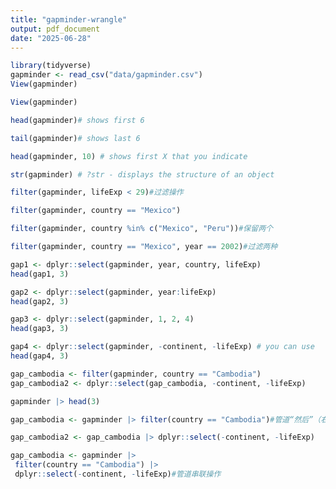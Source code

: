```yaml
---
title: "gapminder-wrangle"
output: pdf_document
date: "2025-06-28"
---
```


```r
library(tidyverse)
gapminder <- read_csv("data/gapminder.csv")
View(gapminder)
```


```r
View(gapminder)
```


```r
head(gapminder)# shows first 6
```
```r
tail(gapminder)# shows last 6
```
```r
head(gapminder, 10) # shows first X that you indicate
```
```r
str(gapminder) # ?str - displays the structure of an object
```
```r
filter(gapminder, lifeExp < 29)#过滤操作
```
```r
filter(gapminder, country == "Mexico")
```
```r
filter(gapminder, country %in% c("Mexico", "Peru"))#保留两个
```
```r
filter(gapminder, country == "Mexico", year == 2002)#过滤两种
```
```r
gap1 <- dplyr::select(gapminder, year, country, lifeExp)
head(gap1, 3)
```
```r
gap2 <- dplyr::select(gapminder, year:lifeExp) 
head(gap2, 3)
```
```r
gap3 <- dplyr::select(gapminder, 1, 2, 4) 
head(gap3, 3)
```
```r
gap4 <- dplyr::select(gapminder, -continent, -lifeExp) # you can use 
head(gap4, 3)
```
```r
gap_cambodia <- filter(gapminder, country == "Cambodia")
gap_cambodia2 <- dplyr::select(gap_cambodia, -continent, -lifeExp)
```
```r
gapminder |> head(3)
```
```r
gap_cambodia <- gapminder |> filter(country == "Cambodia")#管道“然后”（右边整体为临时变量）
```
```r
gap_cambodia2 <- gap_cambodia |> dplyr::select(-continent, -lifeExp)
```
```r
gap_cambodia <- gapminder |> 
 filter(country == "Cambodia") |>
 dplyr::select(-continent, -lifeExp)#管道串联操作
```





